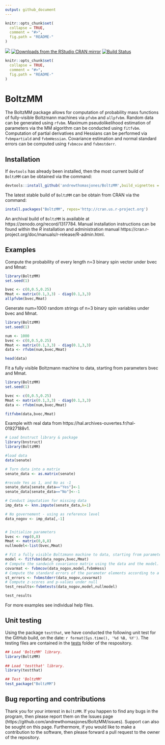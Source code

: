 ```yaml
---
output: github_document
---
```


```r
knitr::opts_chunk$set(
  collapse = TRUE,
  comment = "#>",
  fig.path = "README-"
)
```


<img src="http://www.r-pkg.org/badges/version-last-release/BoltzMM"></img></a>
[![Downloads from the RStudio CRAN mirror](http://cranlogs.r-pkg.org/badges/BoltzMM)](https://CRAN.R-project.org/package=BoltzMM)
[![Build Status](https://travis-ci.org/andrewthomasjones/BoltzMM.svg?branch=master)](https://travis-ci.org/andrewthomasjones/BoltzMM)

<!-- README.md is generated from README.Rmd. Please edit that file -->

```r
knitr::opts_chunk$set(
  collapse = TRUE,
  comment = "#>",
  fig.path = "README-"
)
```

# BoltzMM

The BoltzMM package allows for computation of probability mass functions of fully-visible Boltzmann machines via `pfvbm` and `allpfvbm`.
Random data can be generated using `rfvbm`. Maximum pseudolikelihood estimation of parameters via the MM algorithm can be conducted using `fitfvbm`.
Computation of partial derivatives and Hessians can be performed via `fvbmpartiald` and `fvbmHessian`.
Covariance estimation and normal standard errors can be computed using `fvbmcov` and `fvbmstderr`.

## Installation

If `devtools` has already been installed, then the most current build of `BoltzMM` can be obtained via the command:

```r
devtools::install_github('andrewthomasjones/BoltzMM',build_vignettes = T)
```

The latest stable build of `BoltzMM` can be obtain from CRAN via the command:

```r
install.packages("BoltzMM", repos='http://cran.us.r-project.org')
```

An archival build of `BoltzMM` is available at https://zenodo.org/record/1317784. Manual installation instructions can be found within the *R* installation and administration manual https://cran.r-project.org/doc/manuals/r-release/R-admin.html.

## Examples

Compute the probability of every length n=3 binary spin vector under bvec and Mmat:

```r
library(BoltzMM)
set.seed(1)

bvec <- c(0,0.5,0.25)
Mmat <- matrix(0.1,3,3) - diag(0.1,3,3)
allpfvbm(bvec,Mmat)
```

Generate num=1000 random strings of n=3 binary spin variables under bvec and Mmat.
```r
library(BoltzMM)
set.seed(1)

num <- 1000
bvec <- c(0,0.5,0.25)
Mmat <- matrix(0.1,3,3) - diag(0.1,3,3)
data <- rfvbm(num,bvec,Mmat)

head(data)
```

Fit a fully visible Boltzmann machine to data, starting from parameters bvec and Mmat.
 
```r
library(BoltzMM)
set.seed(1)

bvec <- c(0,0.5,0.25)
Mmat <- matrix(0.1,3,3) - diag(0.1,3,3)
data <- rfvbm(num,bvec,Mmat)

fitfvbm(data,bvec,Mmat)
```

Example with real data from https://hal.archives-ouvertes.fr/hal-01927188v1.
```r
# Load bnstruct library & package
library(bnstruct)
library(BoltzMM)

#load data
data(senate)

# Turn data into a matrix
senate_data <- as.matrix(senate)

#recode Yes as 1, and No as -1
senate_data[senate_data=="Yes"]<-1
senate_data[senate_data=="No"]<--1

# Conduct imputation for missing data
imp_data <- knn.impute(senate_data,k=1)

# No governement - using as reference level
data_nogov <- imp_data[,-1]


# Initialize parameters
bvec <- rep(0,8)
Mmat <- matrix(0,8,8)
nullmodel<-list(bvec,Mmat)

# Fit a fully visible Boltzmann machine to data, starting from parameters bvec and Mmat.
model <- fitfvbm(data_nogov,bvec,Mmat)
# Compute the sandwich covariance matrix using the data and the model.
covarmat <- fvbmcov(data_nogov,model,fvbmHess)
# Compute the standard errors of the parameter elements according to a normal approximation.
st_errors <- fvbmstderr(data_nogov,covarmat)
# Compute z-scores and p-values under null
test_results<-fvbmtests(data_nogov,model,nullmodel)

test_results
```

For more examples see individual help files.

## Unit testing

Using the package `testthat`, we have conducted the following unit test for the GitHub build, on the date: `r format(Sys.time(), '%d %B, %Y')`. The testing files are contained in the [tests](https://github.com/andrewthomasjones/BoltzMM/tree/master/tests) folder of the respository.

```r

## Load 'BoltzMM' library.
library(BoltzMM)
  
## Load 'testthat' library.
library(testthat)

## Test 'BoltzMM'
test_package("BoltzMM")
```

## Bug reporting and contributions

Thank you for your interest in `BoltzMM`. If you happen to find any bugs in the program, then please report them on the Issues page (https://github.com/andrewthomasjones/BoltzMM/issues). Support can also be sought on this page. Furthermore, if you would like to make a contribution to the software, then please forward a pull request to the owner of the repository.

